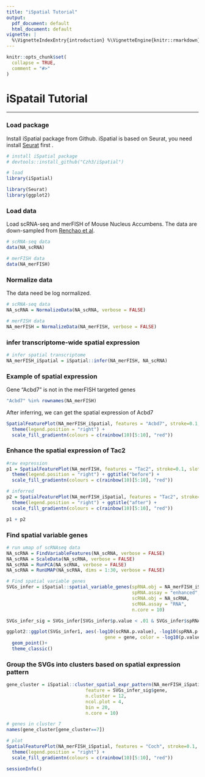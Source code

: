 ```yaml
---
title: "iSpatial Tutorial"
output:
  pdf_document: default
  html_document: default
vignette: |
  %\VignetteIndexEntry{introduction} %\VignetteEngine{knitr::rmarkdown} %\VignetteEncoding{UTF-8}
---
```


```r
knitr::opts_chunk$set(
  collapse = TRUE,
  comment = "#>"
)
```
# iSpatail Tutorial

---

### Load package
Install iSpatial package from Github. iSpatial is based on Seurat, you need install [Seurat](https://satijalab.org/seurat/articles/install.html) first .
```r
# install iSpatial package
# devtools::install_github("Czh3/iSpatial")

# load
library(iSpatial)

library(Seurat)
library(ggplot2)
```

### Load data
Load scRNA-seq and merFISH of Mouse Nucleus Accumbens. The data are down-sampled from [Renchao et al](https://www.nature.com/articles/s41593-021-00938-x).
```r
# scRNA-seq data
data(NA_scRNA)

# merFISH data
data(NA_merFISH)
```

### Normalize data
The data need be log normalized.
```r
# scRNA-seq data
NA_scRNA = NormalizeData(NA_scRNA, verbose = FALSE)

# merFISH data
NA_merFISH = NormalizeData(NA_merFISH, verbose = FALSE)
```

### infer transcriptome-wide spatial expression
```r
# infer spatial transcriptome
NA_merFISH_iSpatial = iSpatial::infer(NA_merFISH, NA_scRNA)
```


### Example of spatial expression 
Gene "Acbd7" is not in the merFISH targeted genes
```r
"Acbd7" %in% rownames(NA_merFISH)
```

After inferring, we can get the spatial expression of Acbd7
```r
SpatialFeaturePlot(NA_merFISH_iSpatial, features = "Acbd7", stroke=0.1, slot="data") +
  theme(legend.position = "right") +
  scale_fill_gradientn(colours = c(rainbow(10)[5:10], "red"))
```

### Enhance the spatial expression of Tac2
```r
#raw expression
p1 = SpatialFeaturePlot(NA_merFISH, features = "Tac2", stroke=0.1, slot="data") +
  theme(legend.position = "right") + ggtitle("before") +
  scale_fill_gradientn(colours = c(rainbow(10)[5:10], "red"))

# inferred
p2 = SpatialFeaturePlot(NA_merFISH_iSpatial, features = "Tac2", stroke=0.1, slot="data") +
  theme(legend.position = "right") + ggtitle("after") +
  scale_fill_gradientn(colours = c(rainbow(10)[5:10], "red"))

p1 + p2
```

### Find spatial variable genes
```r
# run umap of scRNAseq data
NA_scRNA = FindVariableFeatures(NA_scRNA, verbose = FALSE)
NA_scRNA = ScaleData(NA_scRNA, verbose = FALSE)
NA_scRNA = RunPCA(NA_scRNA, verbose = FALSE)
NA_scRNA = RunUMAP(NA_scRNA, dims = 1:30, verbose = FALSE)

# Find spatial variable genes
SVGs_infer = iSpatial::spatial_variable_genes(spRNA.obj = NA_merFISH_iSpatial,
                                              spRNA.assay = "enhanced",
                                              scRNA.obj = NA_scRNA,
                                              scRNA.assay = "RNA",
                                              n.core = 10)

SVGs_infer_sig = SVGs_infer[SVGs_infer$p.value < .01 & SVGs_infer$spRNA.p.value < .01, ]

ggplot2::ggplot(SVGs_infer1, aes(-log10(scRNA.p.value), -log10(spRNA.p.value),
                                    gene = gene, color = -log10(p.value))) +
  geom_point()+
  theme_classic()
```

### Group the SVGs into clusters based on spatial expression pattern
```r
gene_cluster = iSpatial::cluster_spatial_expr_pattern(NA_merFISH_iSpatial, "enhanced", 
                             feature = SVGs_infer_sig$gene, 
                             n.cluster = 12,
                             ncol.plot = 4, 
                             bin = 20,
                             n.core = 10)

# genes in cluster 7
names(gene_cluster[gene_cluster==7])

# plot
SpatialFeaturePlot(NA_merFISH_iSpatial, features = "Coch", stroke=0.1, slot="data") +
  theme(legend.position = "right") + 
  scale_fill_gradientn(colours = c(rainbow(10)[5:10], "red"))

```

```r
sessionInfo()
```

